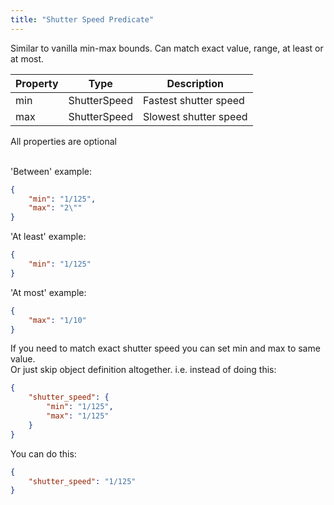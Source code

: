 ```yaml
---
title: "Shutter Speed Predicate"
---
```


Similar to vanilla min-max bounds. Can match exact value, range, at least or at most.

| Property | Type | Description |
|-|-|-|
| min | ShutterSpeed | Fastest shutter speed |
| max | ShutterSpeed | Slowest shutter speed |

<div name='NOTE' style={{ display: 'inline-block', margin: '2px' }}>
    <div style={{ display: 'flex', alignItems: 'top', backgroundColor: '#232425', borderRadius: '6px', padding: '8px 12px' }}>
      <RocketIcon style={{ color: '#F4EFE9', marginRight: '8px' }} width={20} />
      <span style={{ color: '#F4EFE9', fontSize: '15px' }}>All properties are optional</span>
    </div>
</div><br/>

'Between' example:
```json
{
    "min": "1/125",
    "max": "2\""
}
```

'At least' example:
```json
{
    "min": "1/125"
}
```

'At most' example:
```json
{
    "max": "1/10"
}
```

If you need to match exact shutter speed you can set min and max to same value.\
Or just skip object definition altogether. i.e. instead of doing this:
```json
{
    "shutter_speed": {
        "min": "1/125",
        "max": "1/125"
    }
}
```
You can do this:

```json
{
    "shutter_speed": "1/125"
}
```